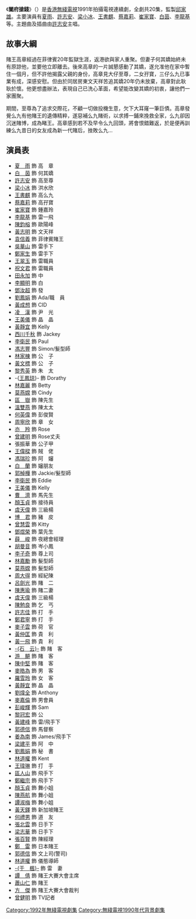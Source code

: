 {{無綫劇集 
| 中文劇名=闔府搶錢
| 英文劇名={{lang|en|Bet on Best Bet}}
| 圖像=
| 拍攝日期=1991年
| 製作年份=1991年
| 海外推出日期=1991年12月
| 翡翠台首播日期=1992年8月10日
| 翡翠台首播時間=
| 監製=[[邱家雄|邱家雄]]
| 編導=[[李樹芬_(編導)|李樹芬]]、[[袁惠兒|袁惠兒]]、[[黃偉明_(編導)|黃偉明]]、[[何樹培|何樹培]]
| 製作統籌=[[江妙嫦|江妙嫦]]
| 助理編導=[[葉志松|葉志松]]、[[馬華幹|馬華幹]]、[[吳菁茹|吳菁茹]]、[[歐德強|歐德強]]、<br>[[陳芝瑛|陳芝瑛]]
| 編審=[[羅錦輝|羅錦輝]]
| 編劇=[[羅錦輝|羅錦輝]]、[[香潔儀|香潔儀]]、[[何世傑|何世傑]]、[[鍾若詩|鍾若詩]]、<br>[[黃偉強|黃偉強]]
| 集數=20
| 劇種=時裝
| 主演={{nowrap|[[夏雨_(香港)|夏　雨]]、[[許志安|許志安]]、[[梁小冰|梁小冰]]、[[王書麒|王書麒]]、<br/>[[蔡嘉莉|蔡嘉莉]]、[[崔家寶|崔家寶]]、[[白茵|白茵]]、[[李龍基|李龍基]]}}
| 主題曲=闔府搶錢
| 作曲=[[江港生|江港生]]
| 填詞=[[因葵|因葵]]
| 主唱=[[許志安|許志安]]
| 插曲=徹夜纏綿
| 作曲3=[[久保田利伸|久保田利伸]]
| 填詞3=[[梁芷珊|梁芷珊]]
| 主唱3=[[許志安|許志安]]
}}
《'''闔府搶錢'''》（{{lang-en|'''Bet on Best Bet'''}}）是[[香港無綫電視|香港無綫電視]]1991年拍攝電視連續劇，全劇共20集，監製[[邱家雄|邱家雄]]。主要演員有[[夏雨_(香港)|夏雨]]、[[許志安|許志安]]、[[梁小冰|梁小冰]]、[[王書麒|王書麒]]、[[蔡嘉莉|蔡嘉莉]]、[[崔家寶|崔家寶]]、[[白茵|白茵]]、[[李龍基|李龍基]]等。主題曲及插曲由[[許志安|許志安]]主唱。

==故事大綱==
賭王高章經過在菲律賓20年監獄生涯，返港欲與家人重聚。但妻子何其嬌始終未有原諒他，並要他立即離去。後來高章的一片誠懇感動了其嬌，遂允准他在家中暫住一個月，但不許他揭露父親的身份，高章見大仔至尊，二女孖寶，三仔么九已事業有成，深感安慰。但由於同居房東文天祥苦追其嬌20年仍未放棄，高章對此耿耿於懷。他更想盡辦法，表現自己已洗心革面，希望能改變其嬌的初衷，讓他們一家團聚。

期間，至尊為了追求交際花，不顧一切做投機生意，欠下大耳窿一筆巨債。高章發覺么九有他賭王的遺傳精粹，遂惡補么九賭術，以求搏一鋪來挽救全家，么九卻因沉迷賭博，成為睹王。高章感到若不及早令么九回頭，將會恨錯難返，於是便再訓練么九昔日的女友成為新一代賭后，挫敗么九…

==演員表==
*[[夏雨_(香港)|夏　雨]] 飾 高　章
*[[白茵|白　茵]] 飾 何其嬌
*[[許志安|許志安]] 飾 高至尊
*[[梁小冰|梁小冰]] 飾 洪水欣
*[[王書麒|王書麒]] 飾 高么九
*[[蔡嘉莉|蔡嘉莉]] 飾 高孖寶
*[[崔家寶|崔家寶]] 飾 鍾嘉玲
*[[李龍基|李龍基]] 飾 雷一飛
*[[陳鈞榕|陳鈞榕]] 飾 歐陽峰
*[[黃志明|黃志明]] 飾 文天祥
*[[袁信義|袁信義]] 飾 菲律賓賭王
*[[吳華山|吳華山]] 飾 雷手下
*[[鄭家生|鄭家生]] 飾 雷手下
*[[王翠玉|王翠玉]] 飾 雷職員
*[[祝文君|祝文君]] 飾 雷職員
*[[田永加|田永加]] 飾 中
*[[李顯明|李顯明]] 飾 白
*[[鄧汝超|鄧汝超]] 飾 發
*[[劉鳳娟|劉鳳娟]] 飾 Ada/職　員
*[[黃成想|黃成想]] 飾 CID
*[[凌漢|凌　漢]] 飾 尹　光
*[[王美儀|王美儀]] 飾 晶　晶
*[[黃靜宜|黃靜宜]] 飾 Kelly
*[[西川千秋|西川千秋]] 飾 Jackey
*[[李衛民|李衛民]] 飾 Paul
*[[馮志豐|馮志豐]] 飾 Simon/髮型師
*[[林家棟|林家棟]] 飾 公　子
*[[黃文標|黃文標]] 飾 公　子
*[[黎秀英|黎秀英]] 飾 朱　太
*-{[[王鳳琼|王鳳琼]]}- 飾 Dorathy
*[[林嘉麗|林嘉麗]] 飾 Betty
*[[莫燕嫦|莫燕嫦]] 飾 Cindy
*[[區嶽|區　嶽]] 飾 陳先生
*[[溫雙燕|溫雙燕]] 飾 陳太太
*[[何英偉|何英偉]] 飾 彭俊賢
*[[周寧欣|周寧欣]] 飾 章　女
*[[亦羚|亦　羚]] 飾 Rose
*[[曾建明|曾建明]] 飾 Rose丈夫
*張振華 飾 公子甲
*[[王偉樑|王偉樑]] 飾 賊　佬
*[[馮瑞珍|馮瑞珍]] 飾 阿　嬸
*[[白蘭|白　蘭]] 飾 嬸朋友
*[[郭棹樺|郭棹樺]] 飾 Jackie/髮型師
*[[李衛民|李衛民]] 飾 Eddie
*[[王美儀|王美儀]] 飾 Kelly
*[[曹濟|曹　濟]] 飾 馬先生
*[[顏玉貞|顏玉貞]] 飾 接待員
*[[虞天偉|虞天偉]] 飾 三級楊
*[[博君|博　君]] 飾 豬　皮
*[[曾慧雲|曾慧雲]] 飾 Kitty
*[[鄧煜榮|鄧煜榮]] 飾 葉先生
*[[薛峻|薛　峻]] 飾 夜總會經理
*[[胡曼音|胡曼音]] 飾 岑小鳳
*[[李子奇|李子奇]] 飾 尊上司
*[[林嘉勵|林嘉勵]] 飾 髮型師
*[[莫燕嫦|莫燕嫦]] 飾 髮型師
*[[周大得|周大得]] 飾 經紀陳
*[[呂劍光|呂劍光]] 飾 賭　二
*[[陳惠瑜|陳惠瑜]] 飾 賭二妻
*[[虞天偉|虞天偉]] 飾 三級楊
*[[陳勉良|陳勉良]] 飾 乞　丐
*[[許志佳|許志佳]] 飾 打　手
*[[鄭君寧|鄭君寧]] 飾 打　手
*[[麥子雲|麥子雲]] 飾 荷　官
*[[黃仲匡|黃仲匡]] 飾 貴　利
*[[黃一飛|黃一飛]] 飾 貴　利
*[[石云|-{石　云}-]] 飾 賭　客
*[[游颷|游　飇]] 飾 賭　客
*[[陳中堅|陳中堅]] 飾 賭　客
*[[麥皓為|麥皓為]] 飾 男　客
*[[羅雪玲|羅雪玲]] 飾 女　客
*[[黃靜宜|黃靜宜]] 飾 晶　晶
*[[劉煒全|劉煒全]] 飾 Anthony
*[[麥嘉倫|麥嘉倫]] 飾 男會員
*[[彭峻輝|彭峻輝]] 飾 Sam
*[[黎冠宏|黎冠宏]] 飾 公
*[[黃建峰|黃建峰]] 飾 雷/飛手下
*[[郭德信|郭德信]] 飾 馬督察
*[[姜為南|姜為南]] 飾 James/飛手下
*[[梁建平|梁建平]] 飾 阿　中
*[[劉鳳娟|劉鳳娟]] 飾 秘　書
*[[林道權|林道權]] 飾 Kent
*[[王瑋琳|王瑋琳]] 飾 打　手
*[[區人山|區人山]] 飾 飛手下
*[[鄭繼宗|鄭繼宗]] 飾 飛手下
*[[顏玉貞|顏玉貞]] 飾 舞小姐
*[[陳燕航|陳燕航]] 飾 舞小姐
*[[譚淑梅|譚淑梅]] 飾 舞小姐
*[[黃天鐸|黃天鐸]] 飾 新加坡賭王
*[[何禮男|何禮男]] 飾 道　友
*[[張北雲|張北雲]] 飾 日手下
*[[梁志華|梁志華]] 飾 日手下
*[[張百賢|張百賢]] 飾 陳經理
*[[鄭雷|鄭　雷]] 飾 日本賭王
*[[郭德信|郭德信]] 飾 文上司(警司)
*[[林道權|林道權]] 飾 儀態導師
*[[于楓|-{于　楓}-]] 飾 雷　妻
*[[譚倩|譚　倩]] 飾 賭王大賽大會主席
*[[蕭山仁|蕭山仁]] 飾 賭王
*[[方傑_(演員)|方　傑]] 飾 賭王大賽大會裁判
*[[曾健明|曾健明]] 飾 TV記者

[[Category:1992年無綫電視劇集|Category:1992年無綫電視劇集]]
[[Category:無綫電視1990年代背景劇集|Category:無綫電視1990年代背景劇集]]